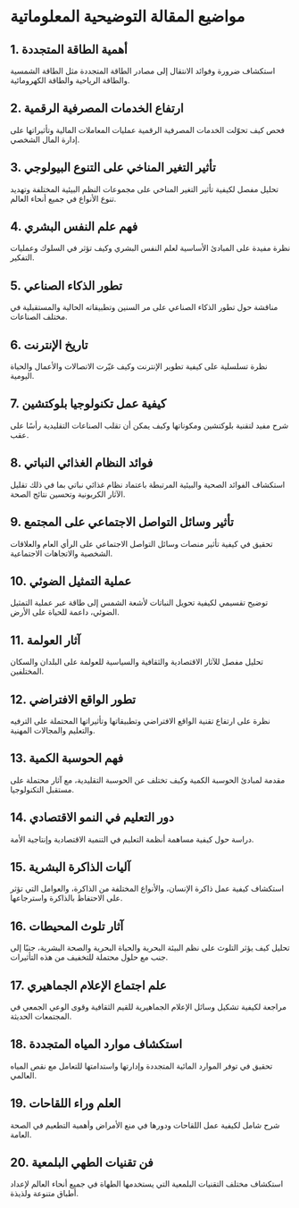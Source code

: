 # مواضيع المقالة التوضيحية المعلوماتية


<div style={{ width: "100%", padding: 20, height: "70vh" }}>
  <Chat
    welcome={"مرحبًا، أي موضوع ترغب في مناقشته أو إنشاءه؟"}
    teacherName={"أليكس"}
    systemPrompt={"من فضلك ساعد هذا المستخدم في إيجاد موضوع المقالة الذي يرغب فيه!"}
  />
</div>

## 1. أهمية الطاقة المتجددة

استكشاف ضرورة وفوائد الانتقال إلى مصادر الطاقة المتجددة مثل الطاقة الشمسية والطاقة الرياحية والطاقة الكهرومائية.

## 2. ارتفاع الخدمات المصرفية الرقمية

فحص كيف تحوّلت الخدمات المصرفية الرقمية عمليات المعاملات المالية وتأثيراتها على إدارة المال الشخصي.

## 3. تأثير التغير المناخي على التنوع البيولوجي

تحليل مفصل لكيفية تأثير التغير المناخي على مجموعات النظم البيئية المختلفة وتهديد تنوع الأنواع في جميع أنحاء العالم.

## 4. فهم علم النفس البشري

نظرة مفيدة على المبادئ الأساسية لعلم النفس البشري وكيف تؤثر في السلوك وعمليات التفكير.

## 5. تطور الذكاء الصناعي

مناقشة حول تطور الذكاء الصناعي على مر السنين وتطبيقاته الحالية والمستقبلية في مختلف الصناعات.

## 6. تاريخ الإنترنت

نظرة تسلسلية على كيفية تطوير الإنترنت وكيف غيّرت الاتصالات والأعمال والحياة اليومية.

## 7. كيفية عمل تكنولوجيا بلوكتشين

شرح مفيد لتقنية بلوكتشين ومكوناتها وكيف يمكن أن تقلب الصناعات التقليدية رأسًا على عقب.

## 8. فوائد النظام الغذائي النباتي

استكشاف الفوائد الصحية والبيئية المرتبطة باعتماد نظام غذائي نباتي بما في ذلك تقليل الآثار الكربونية وتحسين نتائج الصحة.

## 9. تأثير وسائل التواصل الاجتماعي على المجتمع

تحقيق في كيفية تأثير منصات وسائل التواصل الاجتماعي على الرأي العام والعلاقات الشخصية والاتجاهات الاجتماعية.

## 10. عملية التمثيل الضوئي

توضيح تقسيمي لكيفية تحويل النباتات لأشعة الشمس إلى طاقة عبر عملية التمثيل الضوئي، داعمة للحياة على الأرض.

## 11. آثار العولمة

تحليل مفصل للآثار الاقتصادية والثقافية والسياسية للعولمة على البلدان والسكان المختلفين.

## 12. تطور الواقع الافتراضي

نظرة على ارتفاع تقنية الواقع الافتراضي وتطبيقاتها وتأثيراتها المحتملة على الترفيه والتعليم والمجالات المهنية.

## 13. فهم الحوسبة الكمية

مقدمة لمبادئ الحوسبة الكمية وكيف تختلف عن الحوسبة التقليدية، مع آثار محتملة على مستقبل التكنولوجيا.

## 14. دور التعليم في النمو الاقتصادي

دراسة حول كيفية مساهمة أنظمة التعليم في التنمية الاقتصادية وإنتاجية الأمة.

## 15. آليات الذاكرة البشرية

استكشاف كيفية عمل ذاكرة الإنسان، والأنواع المختلفة من الذاكرة، والعوامل التي تؤثر على الاحتفاظ بالذاكرة واسترجاعها.

## 16. آثار تلوث المحيطات

تحليل كيف يؤثر التلوث على نظم البيئة البحرية والحياة البحرية والصحة البشرية، جنبًا إلى جنب مع حلول محتملة للتخفيف من هذه التأثيرات.

## 17. علم اجتماع الإعلام الجماهيري

مراجعة لكيفية تشكيل وسائل الإعلام الجماهيرية للقيم الثقافية وقوى الوعي الجمعي في المجتمعات الحديثة.

## 18. استكشاف موارد المياه المتجددة

تحقيق في توفر الموارد المائية المتجددة وإدارتها واستدامتها للتعامل مع نقص المياه العالمي.

## 19. العلم وراء اللقاحات

شرح شامل لكيفية عمل اللقاحات ودورها في منع الأمراض وأهمية التطعيم في الصحة العامة.

## 20. فن تقنيات الطهي البلمعية

استكشاف مختلف التقنيات البلمعية التي يستخدمها الطهاة في جميع أنحاء العالم لإعداد أطباق متنوعة ولذيذة.

